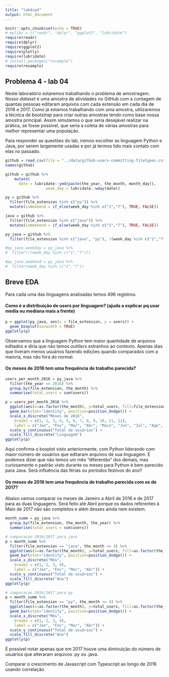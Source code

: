 ```yaml
---
title: "lab4cp4"
output: html_document
---
```

```r
knitr::opts_chunk$set(echo = TRUE)
# mylibs = c("readr", "dplyr", "ggplot2", "lubridate")
require(readr)
require(dplyr)
require(ggplot2)
require(plotly)
require(lubridate)
# install.packages("resample")
require(resample)
```
## Problema 4 - lab 04
  
  Neste laboratório estaremos trabalhando o problema de amostragem. Nosso _dataset_ é uma amostra de atividades no GitHub com a contagem de quantas pessoas editaram arquivos com cada extensão em cada dia de 2016 e 2017. Como já estamos trabalhando com uma amostra, utilizaremos a técnica de _bootstrap_ para criar outras amostras tendo como base nossa amostra principal. Assim simulamos o que seria desejável realizar na prática, se fosse possível, que seria a coleta de várias amostras para melhor representar uma população.

  Para responder as questões do lab, iremos escolher as linguagem Python e Java, por serem largamente usadas e por já termos tido mais contato com elas no passado.

```r
github = read_csv(file = "../data/github-users-committing-filetypes.csv")
names(github)

github = github %>% 
    mutate(
      date = lubridate::ymd(paste(the_year, the_month, month_day)), 
                  week_day = lubridate::wday(date))

py = github %>% 
  filter(file_extension %in% c("py")) %>% 
  mutate(isWeekend = if_else(week_day %in% c("1","7"), TRUE, FALSE))

java = github %>% 
  filter(file_extension %in% c("java")) %>% 
  mutate(isWeekend = if_else(week_day %in% c("1","7"), TRUE, FALSE))

py_java = github %>% 
  filter(file_extension %in% c("java", "py"), !(week_day %in% c("1","7"))) 

#py_java_weekday = py_java %>% 
#  filter(!(week_day %in% c("1","7"))) 

#py_java_weekend = py_java %>% 
#  filter(week_day %in% c("1","7"))
```
## Breve EDA
  
  Para cada uma das linguagens analisadas temos 496 registros.
  
#### Como é a distribuição de users por linguagem? (ajuda a explicar pq usar media ou mediana mais a frente)
```r
p = ggplot(py_java, aes(x = file_extension, y = users)) +
  geom_boxplot(varwidth = TRUE)
ggplotly(p)
```
  
  Observamos que a linguagem Python tem maior quantidade de arquivos editados e diria que não temos _outiliers_ estranhos ao contexto. Apenas dias que tiveram menos usuários fazendo edições quando comparados com a maioria, mas não fora do normal.
  
#### Os meses de 2016 tem uma frequência de trabalho parecida?
```r
users_per_month_2016 = py_java %>% 
  filter(the_year == 2016) %>% 
  group_by(file_extension, the_month) %>% 
  summarise(total_users = sum(users))

p = users_per_month_2016 %>% 
  ggplot(aes(x=as.factor(the_month), y=total_users, fill=file_extension)) +
  geom_bar(stat="identity", position=position_dodge()) +
  scale_x_discrete("Meses de 2016",
    breaks = c(1, 2, 3, 4, 5, 6, 7, 8, 9, 10, 11, 12),
    label = c("Jan", "Fev", "Mar", "Abr", "Maio", "Jun", "Jul", "Ago", "Set", "Out", "Nov", "Dez")) +
  scale_y_continuous("Total de usuários") +
  scale_fill_discrete("Linguagem")
ggplotly(p)

```
  Aqui confirma o boxplot visto anteriormente, com Python liderando com maior número de usuários que editaram arquivos de sua linguagem. E podemos dizer que não temos um mês "diferentão" dos demais, mas curiosamente o padrão visto durante os meses para Python é bem parecido para Java. Será influência das férias ou períodos festivos do ano?
  
#### Os meses  de 2016 tem uma frequência de trabalho parecida com os de 2017?

  Abaixo vamos comparar os meses de Janeiro a Abril de 2016 e de 2017 para as duas linguagens. Será feito até Abril porque os dados referentes à Maio de 2017 não são completos e além desses ainda nem existem.
  
```r
month_summ = py_java %>% 
  group_by(file_extension, the_month, the_year) %>% 
  summarise(total_users = sum(users))

# comparacao 2016/2017 para java
p = month_summ %>% 
  filter(file_extension == "java", the_month <= 4) %>% 
  ggplot(aes(x=as.factor(the_month), y=total_users, fill=as.factor(the_year))) +
  geom_bar(stat="identity", position=position_dodge()) +
  scale_x_discrete("Mês",
    breaks = c(1, 2, 3, 4),
    label = c("Jan", "Fev", "Mar", "Abr")) +
  scale_y_continuous("Total de usuários") +
  scale_fill_discrete("Ano")
ggplotly(p)
```


```r
# comparacao 2016/2017 para py
p = month_summ %>% 
  filter(file_extension == "py", the_month <= 4) %>% 
  ggplot(aes(x=as.factor(the_month), y=total_users, fill=as.factor(the_year))) +
  geom_bar(stat="identity", position=position_dodge()) +
  scale_x_discrete("Mês",
    breaks = c(1, 2, 3, 4),
    label = c("Jan", "Fev", "Mar", "Abr")) +
  scale_y_continuous("Total de usuários") +
  scale_fill_discrete("Ano")
ggplotly(p)

```
  
  É possível notar apenas que em 2017 houve uma diminuição do número de usuários que alteraram arquivos .py ou .java.
  
Comparar o crescimento de Javascript com Typescript ao longo de 2016 usando correlação
  